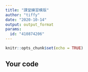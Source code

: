 ```yaml
---
title: "課堂練習模版"
author: "tiffy"
date: "2020-10-14"
output: output_format
params:
  id: "410874206"
---
```


```r
knitr::opts_chunk$set(echo = TRUE)
```

## Your code

```r

```


